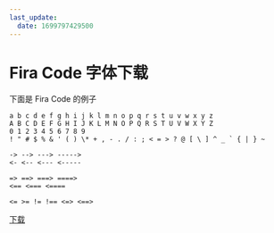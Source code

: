 ```yaml
---
last_update:
  date: 1699797429500
---
```


# Fira Code 字体下载

下面是 Fira Code 的例子

```
a b c d e f g h i j k l m n o p q r s t u v w x y z
A B C D E F G H I J K L M N O P Q R S T U V W X Y Z
0 1 2 3 4 5 6 7 8 9
! " # $ % & ' ( ) \* + , - . / : ; < = > ? @ [ \ ] ^ _ ` { | } ~

-> --> ---> ----->
<- <-- <--- <-----

=> ==> ===> ====>
<== <=== <====

<= >= != !== <=> <==>
```

[下载](Fira_Code_v6.2.exe '{"target": "_self", "download": "Fira_Code_v6.2.exe"}')
